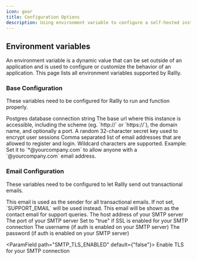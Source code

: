 ```yaml
---
icon: gear
title: Configuration Options
description: Using environment variable to configure a self-hosted instance of Rallly.
---
```


## Environment variables

An environment variable is a dynamic value that can be set outside of an application and is used to configure or customize the behavior of an application.
This page lists all environment variables supported by Rallly.

### Base Configuration

These variables need to be configured for Rallly to run and function properly.

<ParamField path="DATABASE_URL" required>
  Postgres database connection string
</ParamField>

<ParamField path="NEXT_PUBLIC_BASE_URL" required>
  The base url where this instance is accessible, including the scheme (eg.
  `http://` or `https://`), the domain name, and optionally a port.
</ParamField>

<ParamField path="SECRET_PASSWORD" required>
  A random 32-character secret key used to encrypt user sessions
</ParamField>

<ParamField path="ALLOWED_EMAILS">
  Comma separated list of email addresses that are allowed to register and
  login. Wildcard characters are supported. Example: Set it to
  `*@yourcompany.com` to allow anyone with a `@yourcompany.com` email address.
</ParamField>

### Email Configuration

These variables need to be configured to let Rallly send out transactional emails.

<ParamField path="NOREPLY_EMAIL">
  This email is used as the sender for all transactional emails. If not set,
  `SUPPORT_EMAIL` will be used instead.
</ParamField>

<ParamField path="SUPPORT_EMAIL" required>
  This email will be shown as the contact email for support queries.
</ParamField>

<ParamField path="SMTP_HOST" required>
  The host address of your SMTP server
</ParamField>

<ParamField path="SMTP_PORT" default="25 or 465">
  The port of your SMTP server
</ParamField>

<ParamField path="SMTP_SECURE" default="false">
  Set to "true" if SSL is enabled for your SMTP connection
</ParamField>

<ParamField path="SMTP_USER" default="">
  The username (if auth is enabled on your SMTP server)
</ParamField>

<ParamField path="SMTP_PWD" default="">
  The password (if auth is enabled on your SMTP server)
</ParamField>

<ParamField path="SMTP_TLS_ENABLED" default={"false"}>
  Enable TLS for your SMTP connection
</ParamField>
